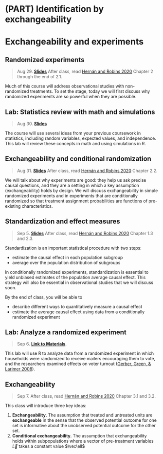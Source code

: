 
# (PART) Identification by exchangeability {-}

# Exchangeability and experiments

## Randomized experiments

> Aug 29. [**Slides**](assets/slides/2-1_random_experiments.pdf) After class, read [Hernán and Robins 2020](https://www.hsph.harvard.edu/miguel-hernan/causal-inference-book/) Chapter 2 through the end of 2.1.

Much of this course will address observational studies with non-randomized treatments. To set the stage, today we will first discuss why randomized experiments are so powerful when they are possible.

## Lab: Statistics review with math and simulations

> Aug 30. [**Slides**](assets/discussions/discussion2-slides.pdf)

The course will use several ideas from your previous coursework in statistics, including random variables, expected values, and independence. This lab will review these concepts in math and using simulations in R.

## Exchangeability and conditional randomization

> Aug 31. [**Slides**](assets/slides/2-2_exchangeability.pdf) After class, read [Hernán and Robins 2020](https://www.hsph.harvard.edu/miguel-hernan/causal-inference-book/) Chapter 2.2.

We will talk about why experiments are good: they help us ask precise causal questions, and they are a setting in which a key assumption (exchangeability) holds by design. We will discuss exchangeability in simple randomized experiments and in experiments that are conditionally randomized so that treatment assignment probabilities are functions of pre-existing characteristics.

## Standardization and effect measures

> Sep 5. [**Slides**](assets/slides/2-3_standardization.pdf) After class, read [Hernán and Robins 2020](https://www.hsph.harvard.edu/miguel-hernan/causal-inference-book/) Chapter 1.3 and 2.3.

Standardization is an important statistical procedure with two steps:

* estimate the causal effect in each population subgroup
* average over the population distribution of subgroups

In conditionally randomized experiments, standardization is essential to yield unbiased estimates of the population average causal effect. This strategy will also be essential in observational studies that we will discuss soon.

By the end of class, you will be able to

* describe different ways to quantitatively measure a causal effect
* estimate the average causal effect using data from a conditionally randomized experiment

## Lab: Analyze a randomized experiment

> Sep 6. [**Link to Materials**](discussion-3.-analyzing-an-experiment-in-r.html).

This lab will use R to analyze data from a randomized experiment in which households were randomized to receive mailers encouraging them to vote, and the researchers examined effects on voter turnout ([Gerber, Green, & Larimer 2008](https://doi.org/10.1017/S000305540808009X)).

## Exchangeability

> Sep 7. After class, read [Hernán and Robins 2020](https://www.hsph.harvard.edu/miguel-hernan/causal-inference-book/) Chapter 3.1 and 3.2.

This class will introduce three key ideas:

1. **Exchangeability.** The assumption that treated and untreated units are **exchangeable** in the sense that the observed potential outcome for one set is informative about the unobserved potential outcome for the other set.
2. **Conditional exchangeability.** The assumption that exchangeability holds within subpopulations where a vector of pre-treatment variables $\vec{L}$ takes a constant value $\vec\ell$